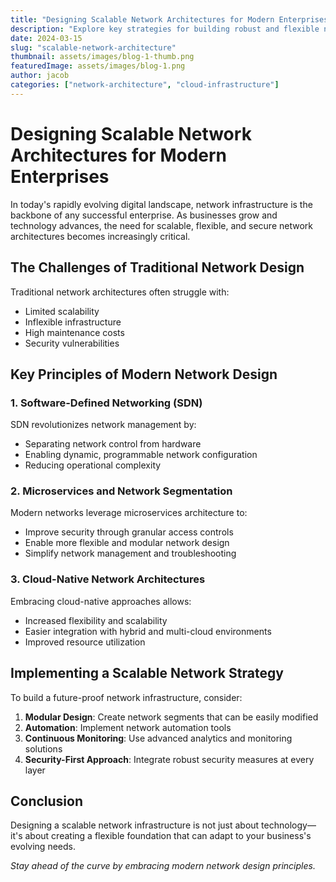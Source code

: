 ```yaml
---
title: "Designing Scalable Network Architectures for Modern Enterprises"
description: "Explore key strategies for building robust and flexible network infrastructures that can support growing business needs."
date: 2024-03-15
slug: "scalable-network-architecture"
thumbnail: assets/images/blog-1-thumb.png
featuredImage: assets/images/blog-1.png
author: jacob
categories: ["network-architecture", "cloud-infrastructure"]
---
```


# Designing Scalable Network Architectures for Modern Enterprises

In today's rapidly evolving digital landscape, network infrastructure is the backbone of any successful enterprise. As businesses grow and technology advances, the need for scalable, flexible, and secure network architectures becomes increasingly critical.

## The Challenges of Traditional Network Design

Traditional network architectures often struggle with:

- Limited scalability
- Inflexible infrastructure
- High maintenance costs
- Security vulnerabilities

## Key Principles of Modern Network Design

### 1. Software-Defined Networking (SDN)

SDN revolutionizes network management by:
- Separating network control from hardware
- Enabling dynamic, programmable network configuration
- Reducing operational complexity

### 2. Microservices and Network Segmentation

Modern networks leverage microservices architecture to:
- Improve security through granular access controls
- Enable more flexible and modular network design
- Simplify network management and troubleshooting

### 3. Cloud-Native Network Architectures

Embracing cloud-native approaches allows:
- Increased flexibility and scalability
- Easier integration with hybrid and multi-cloud environments
- Improved resource utilization

## Implementing a Scalable Network Strategy

To build a future-proof network infrastructure, consider:

1. **Modular Design**: Create network segments that can be easily modified
2. **Automation**: Implement network automation tools
3. **Continuous Monitoring**: Use advanced analytics and monitoring solutions
4. **Security-First Approach**: Integrate robust security measures at every layer

## Conclusion

Designing a scalable network infrastructure is not just about technology—it's about creating a flexible foundation that can adapt to your business's evolving needs.

*Stay ahead of the curve by embracing modern network design principles.*
